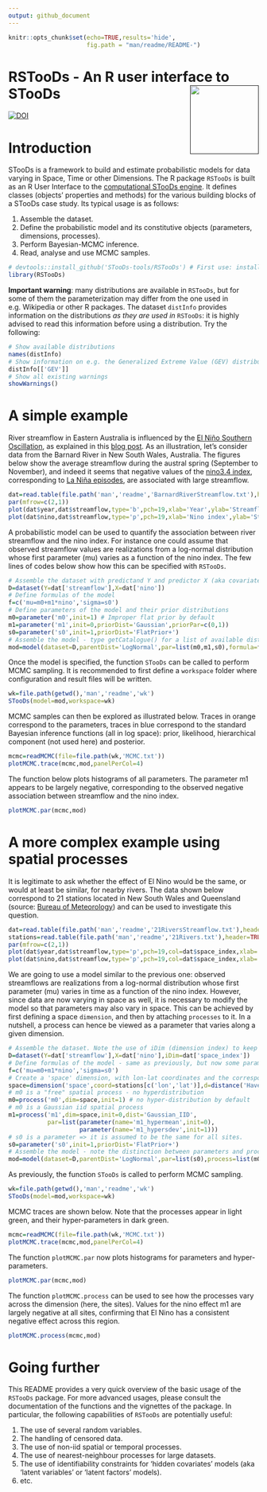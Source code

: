 ---
output: github_document
---

```{r setup, include=FALSE}
knitr::opts_chunk$set(echo=TRUE,results='hide',
                      fig.path = "man/readme/README-")
```

# RSTooDs - An R user interface to STooDs <a href=""><img src="man/readme/logo.png" align="right" height="138" /></a> 

[![DOI](https://zenodo.org/badge/DOI/10.5281/zenodo.5075760.svg)](https://doi.org/10.5281/zenodo.5075760)

# Introduction

STooDs is a framework to build and estimate probabilistic models for data varying in Space, Time or other Dimensions. The R package `RSTooDs` is built as an R User Interface to the [computational STooDs engine](https://github.com/STooDs-tools/STooDs). It defines classes (objects' properties and methods) for the various building blocks of a STooDs case study. Its typical usage is as follows:

1. Assemble the dataset.
2. Define the probabilistic model and its constitutive objects (parameters, dimensions, processes).
3. Perform Bayesian-MCMC inference.
4. Read, analyse and use MCMC samples.

```{r}
# devtools::install_github('STooDs-tools/RSTooDs') # First use: install the package from GitHub
library(RSTooDs)
```

**Important warning**: many distributions are available in `RSTooDs`, but for some of them the parameterization may differ from the one used in e.g. Wikipedia or other R packages. The dataset `distInfo` provides information on the distributions *as they are used in* `RSTooDs`: it is highly advised to read this information before using a distribution. Try the following:

```{r,results=FALSE,message=FALSE}
# Show available distributions
names(distInfo)
# Show information on e.g. the Generalized Extreme Value (GEV) distribution
distInfo[['GEV']]
# Show all existing warnings
showWarnings()
```

# A simple example

River streamflow in Eastern Australia is influenced by the [El Niño Southern Oscillation](https://en.wikipedia.org/wiki/El_Niño-Southern_Oscillation), as explained in this [blog post](https://globxblog.github.io/blog/el-ninoz/). As an illustration, let's consider data from the Barnard River in New South Wales, Australia. The figures below show the average streamflow during the austral spring (September to November), and indeed it seems that negative values of the [nino3.4 index](https://psl.noaa.gov/gcos_wgsp/Timeseries/Nino34/), corresponding to [La Niña episodes](https://en.wikipedia.org/wiki/La_Niña), are associated with large streamflow.

```{r fig.height=8, fig.width=9}
dat=read.table(file.path('man','readme','BarnardRiverStreamflow.txt'),header=TRUE)
par(mfrow=c(2,1))
plot(dat$year,dat$streamflow,type='b',pch=19,xlab='Year',ylab='Streamflow (m3/s)',main='Time series')
plot(dat$nino,dat$streamflow,type='p',pch=19,xlab='Nino index',ylab='Streamflow (m3/s)',main='Association with Nino3.4 index')
```

A probabilistic model can be used to quantify the association between river streamflow and the nino index. For instance one could assume that observed streamflow values are realizations from a log-normal distribution whose first parameter (mu) varies as a function of the nino index. The few lines of codes below show how this can be specified with `RSTooDs`.

```{r}
# Assemble the dataset with predictand Y and predictor X (aka covariate).
D=dataset(Y=dat['streamflow'],X=dat['nino'])
# Define formulas of the model
f=c('mu=m0+m1*nino','sigma=s0')
# Define parameters of the model and their prior distributions
m0=parameter('m0',init=1) # Improper flat prior by default
m1=parameter('m1',init=0,priorDist='Gaussian',priorPar=c(0,1))
s0=parameter('s0',init=1,priorDist='FlatPrior+')
# Assemble the model - type getCatalogue() for a list of available distributions.
mod=model(dataset=D,parentDist='LogNormal',par=list(m0,m1,s0),formula=f)
```

Once the model is specified, the function `STooDs` can be called to perform MCMC sampling. It is recommended to first define a `workspace` folder where configuration and result files will be written.

```{r}
wk=file.path(getwd(),'man','readme','wk')
STooDs(model=mod,workspace=wk)
```

MCMC samples can then be explored as illustrated below. Traces in orange correspond to the parameters, traces in blue correspond to the standard Bayesian inference functions (all in log space): prior, likelihood, hierarchical component (not used here) and posterior.

```{r fig.height=3, fig.width=9}
mcmc=readMCMC(file=file.path(wk,'MCMC.txt'))
plotMCMC.trace(mcmc,mod,panelPerCol=4)
```

The function below plots histograms of all parameters. The parameter m1 appears to be largely negative, corresponding to the observed negative association between streamflow and the nino index.

```{r fig.height=3, fig.width=9}
plotMCMC.par(mcmc,mod)
```

# A more complex example using spatial processes

It is legitimate to ask whether the effect of El Nino would be the same, or would at least be similar, for nearby rivers. The data shown below correspond to 21 stations located in New South Wales and Queensland (source: [Bureau of Meteorology](http://www.bom.gov.au/water/hrs/)) and can be used to investigate this question.

```{r fig.height=8, fig.width=9}
dat=read.table(file.path('man','readme','21RiversStreamflow.txt'),header=TRUE)
stations=read.table(file.path('man','readme','21Rivers.txt'),header=TRUE)
par(mfrow=c(2,1))
plot(dat$year,dat$streamflow,type='p',pch=19,col=dat$space_index,xlab='Year',ylab='Streamflow (m3/s)',log='y',main='Time series')
plot(dat$nino,dat$streamflow,type='p',pch=19,col=dat$space_index,xlab='Nino index',ylab='Streamflow (m3/s)',log='y',main='Association with Nino3.4 index')
```

We are going to use a model similar to the previous one: observed streamflows are realizations from a log-normal distribution whose first parameter (mu) varies in time as a function of the nino index. However, since data are now varying in space as well, it is necessary to modify the model so that parameters may also vary in space. This can be achieved by first defining a space `dimension`, and then by attaching `processes` to it. In a nutshell, a process can hence be viewed as a parameter that varies along a given dimension.

```{r}
# Assemble the dataset. Note the use of iDim (dimension index) to keep track of the site associated with each row.
D=dataset(Y=dat['streamflow'],X=dat['nino'],iDim=dat['space_index'])
# Define formulas of the model - same as previously, but now some parameters will vary in space and hence be treated as processes
f=c('mu=m0+m1*nino','sigma=s0')
# Create a 'space' dimension, with lon-lat coordinates and the corresponding Haversine distance
space=dimension('space',coord=stations[c('lon','lat')],d=distance('Haversine'))
# m0 is a "free" spatial process - no hyperdistribution
m0=process('m0',dim=space,init=1) # no hyper-distribution by default
# m0 is a Gaussian iid spatial process
m1=process('m1',dim=space,init=0,dist='Gaussian_IID',
           par=list(parameter(name='m1_hypermean',init=0),
                    parameter(name='m1_hypersdev',init=1)))
# s0 is a parameter => it is assumed to be the same for all sites.
s0=parameter('s0',init=1,priorDist='FlatPrior+')
# Assemble the model - note the distinction between parameters and processes
mod=model(dataset=D,parentDist='LogNormal',par=list(s0),process=list(m0,m1),formula=f)
```

As previously, the function `STooDs` is called to perform MCMC sampling. 

```{r}
wk=file.path(getwd(),'man','readme','wk')
STooDs(model=mod,workspace=wk)
```

MCMC traces are shown below. Note that the processes appear in light green, and their hyper-parameters in dark green.

```{r fig.height=15, fig.width=9}
mcmc=readMCMC(file=file.path(wk,'MCMC.txt'))
plotMCMC.trace(mcmc,mod,panelPerCol=4)
```

The function `plotMCMC.par` now plots histograms for parameters and hyper-parameters.

```{r fig.height=3, fig.width=9}
plotMCMC.par(mcmc,mod)
```

The function `plotMCMC.process` can be used to see how the processes vary across the dimension (here, the sites). Values for the nino effect m1 are largely negative at all sites, confirming that El Nino has a consistent negative effect across this region.

```{r fig.height=6, fig.width=9}
plotMCMC.process(mcmc,mod)
```

# Going further

This README provides a very quick overview of the basic usage of the `RSTooDs` package. For more advanced usages, please consult the documentation of the functions and the vignettes of the package. In particular, the following capabilities of `RSTooDs` are potentially useful:

1. The use of several random variables.
2. The handling of censored data.
3. The use of non-iid spatial or temporal processes.
4. The use of nearest-neighbour processes for large datasets.
5. The use of identifiability constraints for 'hidden covariates' models (aka 'latent variables' or 'latent factors' models).
6. etc.

